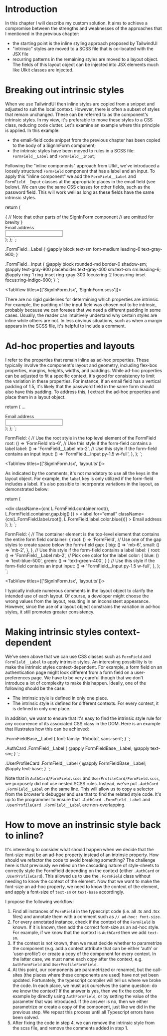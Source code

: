 # Introduction

In this chapter I will describe my custom solution. It aims to achieve a compromise between the strengths and
weaknesses of the approaches that I mentioned in the previous chapter:

- the starting point is the inline styling approach proposed by TailwindUI
- "intrinsic" styles are moved to a SCSS file that is co-located with the JSX file
- recurring patterns in the remaining styles are moved to a layout object. The fields of this layout object can be injected
  into JSX elements much like UIkit classes are injected.

# Breaking out intrinsic styles

When we use TailwindUI then inline styles are copied from a snippet and adjusted to suit the local context.
However, there is often a subset of styles that remain unchanged. These can be referred to as the component's intrinsic styles.
In my view, it's preferable to move these styles to a CSS class, reducing code clutter.
Let's examine an example where this principle is applied. In this example:

- the email-field code snippet from the previous chapter has been copied to the body of a SignInForm component;
- the intrinsic styles have been moved to rules in a SCSS file: `FormField__Label` and `FormField__Input`;

Following the "inline components" approach from UIkit, we've introduced a loosely
structured `FormField` component that has a label and an input. To apply this "inline component"
we add the `FormField__Label` and `FormField__Input` classes at the appropriate places in the email field (see below).
We can use the same CSS classes for other fields, such as the password field. This will work well as long as these fields
have the same intrinsic styles.

  return (
    <div className="SignInForm">
      {
        // Note that other parts of the SignInForm component
        // are omitted for brevity
      }
      <div className="FormField mb-6">
        <label for="email" className="FormField__Label mb-2">
          Email address
        </label>
        <div>
          <input
            id="email"
            name="email"
            type="email"
            className="FormField__Input py-1.5 w-full"
          />
        </div>
      </div>
    </div>
  );
};
`;

.FormField__Label {
  @apply block text-sm font-medium leading-6 text-gray-900;
}

.FormField\_\_Input {
@apply block rounded-md border-0 shadow-sm;
@apply text-gray-900 placeholder:text-gray-400 sm:text-sm sm:leading-6;
@apply ring-1 ring-inset ring-gray-300 focus:ring-2 focus:ring-inset focus:ring-indigo-600;
}
`;

<TabView titles={['SignInForm.tsx', 'SignInForm.scss']}>
  <CodeSnippet code={code1} />
  <CodeSnippet lang="sass" code={code2} />
</TabView>

There are no rigid guidelines for determining which properties are intrinsic. For example, the padding of the
input field was chosen not to be intrinsic, probably because we can foresee that we need a different padding in
some cases. Usually, the reader can intuitively undertand why certain styles are inline while others are not.
In less obvious situations, such as when a margin appears in the SCSS file, it's helpful to include a comment.

# Ad-hoc properties and layouts

I refer to the properties that remain inline as ad-hoc properties. These typically involve the component's layout and geometry,
including flex-box properties, margins, heights, widths, and paddings. While ad-hoc properties can be adjusted to fit a specific context,
it's good for consistency to limit the variation in these properties. For instance, if an email field has a vertical padding of 1.5,
it's likely that the password field in the same form should also have this padding. To address this, I extract the ad-hoc properties and
place them in a layout object.


  return (
      ...
      <div className={cn(L.FormField.root())}>
        <label for="email" className={cn(L.FormField.label())}>
          Email address
        </label>
        <div>
          <input
            id="email"
            name="email"
            type="email"
            className={cn(L.FormField.input())}
          />
        </div>
      </div>
    </div>
  );
};
`;

  FormField: {
    // Use the root style in the top level element of the FormField
    root: () => 'FormField mb-6',
    // Use this style if the form-field contains a label
    label: () => 'FormField__Label mb-2',
    // Use this style if the form-field contains an input
    input: () => 'FormField__Input py-1.5 w-full',
  },
};
`;

<TabView titles={['SignInForm.tsx', 'layout.ts']}>
  <CodeSnippet code={code3} />
  <CodeSnippet code={code4} />
</TabView>

As indicated by the comments, it's not mandatory to use all the keys in the layout object. For example, the `label` key is only
utilized if the form-field includes a label. It's also possible to incorporate variations in the layout, as demonstrated below:


  return (
    <div className="SignInForm">
      <div
        className={cn(
          L.FormField.container.root(),
          L.FormField.container.gap.big()
        )}
      >
        <label
          for="email"
          className={cn(L.FormField.label.root(), L.FormField.label.color.blue())}
        >
          Email address
        </label>
      </div>
    </div>
  );
};
`;

  FormField: {
    // The container element is the top-level element that contains the entire form field
    container: {
      root: () => 'FormField',
      // Use one of the gap styles to create space below the form-field
      gap: {
        big: () => 'mb-6',
        small: () => 'mb-2',
      },
    },
    // Use this style if the form-field contains a label
    label: {
      root: () => 'FormField__Label mb-2',
      // Pick one color for the label
      color: {
        blue: () => 'text-blue-500',
        green: () => 'text-green-400',
      }
    }
    // Use this style if the form-field contains an input
    input: () => 'FormField__Input py-1.5 w-full',
  },
};
`;

<TabView titles={['SignInForm.tsx', 'layout.ts']}>
  <CodeSnippet code={code5} />
  <CodeSnippet code={code6} />
</TabView>

I typically include numerous comments in the layout object to clarify the intended use of each layout.
Of course, a developer might choose the wrong values from the layout, resulting in an inconsistent appearance.
However, since the use of a layout object constrains the variation in ad-hoc styles, it still promotes greater consistency.

# Making intrinsic styles context-dependent

We've seen above that we can use CSS classes such as `FormField` and `FormField__Label` to apply intrinsic styles.
An interesting possibility is to make the intrinsic styles context-dependent. For example, a form field on an
authentication page might look different from a form field on a user-preferences page. We have to be very careful
though that we don't introduce a lot of complexity to make this happen. Ideally, one of the following should be the case:

- The intrinsic style is defined in only one place.
- The intrinsic style is defined for different contexts. For every context, it is defined in only one place.

In addition, we want to ensure that it's easy to find the intrinsic style rule for any occurrence of its associated CSS class
in the DOM. Here is an example that illustrates how this can be achieved:

.FormFieldBase__Label {
  font-family: 'Roboto', sans-serif;
}
`;

.AuthCard .FormField\_\_Label {
  @apply FormFieldBase\_\_Label;
  @apply text-sm;
}
`;

.UserProfileCard .FormField\_\_Label {
  @apply FormFieldBase\_\_Label;
  @apply text-base;
}
`;

<CodeSnippet lang="sass" title="FormFieldBase.scss" code={code7} />
<CodeSnippet lang="sass" title="AuthCard/FormField.scss" code={code8} />
<CodeSnippet lang="sass" title="UserProfileCard/FormField.scss" code={code9} />

Note that in `AuthCard/FormField.scss` and `UserProfileCard/FormField.scss`, we purposely did not use nested SCSS rules.
Instead, we've put `.AuthCard .FormField__Label` on the same line. This will allow us to copy a selector from the browser's
debugger and use that to find the related style code. It's up to the programmer to ensure that `.AuthCard .FormField__Label`
and `.UserProfileCard .FormField__Label` are non-overlapping.

# How to move an instrinsic style back to inline?

It's interesting to consider what should happen when we decide that the font-size must be an ad-hoc property instead
of an intrinsic property. How should we refactor the code to avoid breaking something? The challenge here is that previously
we relied on the cascading nature of style-sheets to correctly style the FormField depending on the context (either
`.AuthCard` or `.UserProfileCard`). This allowed us to use the `.FormField` class without needing to know the
context of the element. Now that we want to make the font-size an ad-hoc property, we need to know the context of the element,
and apply a font-size of `text-sm` or `text-base` accordingly.

I propose the following workflow:

1. Find all instances of `FormField` in the typescript code (i.e. all .ts and .tsx files) and
   annotate them with a comment such as `// ad-hoc: font-size`.
2. For every annotated instance, check if the context of the `FormField` is known. If it is known, then add the correct font-size as an ad-hoc style.
   For example, if we know that the context is `AuthCard` then we add `text-sm`.
3. If the context is not known, then we must decide whether to parametrize the component (e.g. add a context attribute that can be either 'auth' or
   'user-profile') or create a copy of the component for every context. In the latter case, we must name each copy after the context, e.g.
   `AuthFormField` and `UserProfileFormField`.
4. At this point, our components are parametrized or renamed, but the call-sites (the places where these components are used) have not yet been
   updated. Fortunately, the typescript compiler will tell us where we broke the code. In each place, we must ask ourselves the same question:
   do we know the context? If the answer is yes, then we fix the code, for example by directly using `AuthFormField`, or by setting the value
   of the parameter that was introduced. If the answer is no, then we either parametrize or create a copy of the component, just like we did in the previous step.
   We repeat this process until all Typescript errors have been solved.
5. After fixing the code in step 4, we can remove the intrinsic style from the scss file, and remove the comments added in step 1.
